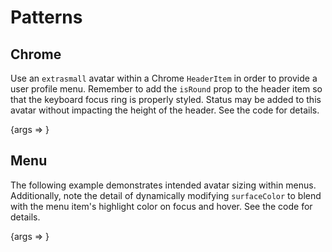 
<Meta title="Packages/Avatars/[patterns]" component={Avatar} />

# Patterns

## Chrome

Use an `extrasmall` avatar within a Chrome `HeaderItem` in order to provide a
user profile menu. Remember to add the `isRound` prop to the header item so that
the keyboard focus ring is properly styled. Status may be added to this avatar
without impacting the height of the header. See the code for details.

<Canvas>
  <Story
    name="Chrome"
    parameters={{ controls: { include: ['badge', 'status'] } }}
    argTypes={{ badge: { control: 'boolean' } }}
  >
    {args => <ChromeStory {...args} badge={args.badge ? 1 : undefined} />}
  </Story>
</Canvas>

## Menu

The following example demonstrates intended avatar sizing within menus.
Additionally, note the detail of dynamically modifying `surfaceColor` to blend
with the menu item's highlight color on focus and hover. See the code for
details.

<Canvas>
  <Story
    name="Menu"
    parameters={{ controls: { include: ['isCompact'] } }}
    args={{ isCompact: false }}
    argTypes={{ isCompact: { control: 'boolean' } }}
  >
    {args => <MenuStory {...args} />}
  </Story>
</Canvas>
